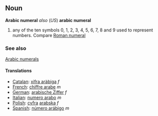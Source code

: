 ==Noun==
'''Arabic numeral'''
''also'' (''US'') '''arabic numeral'''

#any of the ten symbols 0, 1, 2, 3, 4, 5, 6, 7, 8 and 9 used to represent numbers.  Compare [[Roman numeral]]

===See also===

[[w:Arabic Numerals|Arabic numerals]]

====Translations====
*[[Catalan]]: [[xifra aràbiga]] ''f''
*[[French]]: [[chiffre arabe]] ''m''
*[[German]]: [[arabische Ziffer]] ''f''
*[[Italian]]: [[numero arabo]] ''m''
*[[Polish]]: [[cyfra]] [[arabska]] ''f''
*[[Spanish]]: [[número arábigo]] ''m''